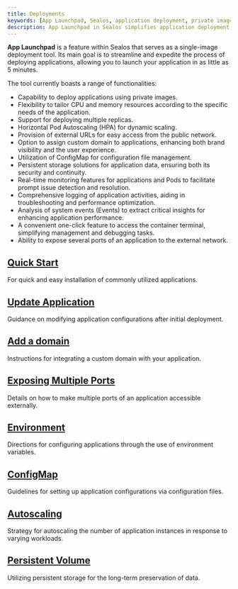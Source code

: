 ```yaml
---
title: Deployments
keywords: [App Launchpad, Sealos, application deployment, private images, horizontal pod autoscaling]
description: App Launchpad in Sealos simplifies application deployment with features like private images, HPA, custom domains, and real-time monitoring.
---
```


**App Launchpad** is a feature within Sealos that serves as a single-image deployment tool. Its main goal is to
streamline and expedite the process of deploying applications, allowing you to launch your application in as little as 5
minutes.

The tool currently boasts a range of functionalities:

- Capability to deploy applications using private images.
- Flexibility to tailor CPU and memory resources according to the specific needs of the application.
- Support for deploying multiple replicas.
- Horizontal Pod Autoscaling (HPA) for dynamic scaling.
- Provision of external URLs for easy access from the public network.
- Option to assign custom domain to applications, enhancing both brand visibility and the user experience.
- Utilization of ConfigMap for configuration file management.
- Persistent storage solutions for application data, ensuring both its security and continuity.
- Real-time monitoring features for applications and Pods to facilitate prompt issue detection and resolution.
- Comprehensive logging of application activities, aiding in troubleshooting and performance optimization.
- Analysis of system events (Events) to extract critical insights for enhancing application performance.
- A convenient one-click feature to access the container terminal, simplifying management and debugging tasks.
- Ability to expose several ports of an application to the external network.

## [Quick Start](./use-app-launchpad.md)

For quick and easy installation of commonly utilized applications.

## [Update Application](./update-app.md)

Guidance on modifying application configurations after initial deployment.

## [Add a domain](./add-domain.md)

Instructions for integrating a custom domain with your application.

## [Exposing Multiple Ports](./expose-multi-ports.md)

Details on how to make multiple ports of an application accessible externally.

## [Environment](./environment.md)

Directions for configuring applications through the use of environment variables.

## [ConfigMap](./configmap.md)

Guidelines for setting up application configurations via configuration files.

## [Autoscaling](./autoscale.md)

Strategy for autoscaling the number of application instances in response to varying workloads.

## [Persistent Volume](./persistent-volume.md)

Utilizing persistent storage for the long-term preservation of data.